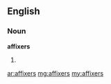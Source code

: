 ==English==
===Noun===
'''affixers'''
# {{plural of|[[affixer]]}}

[[ar:affixers]]
[[mg:affixers]]
[[my:affixers]]